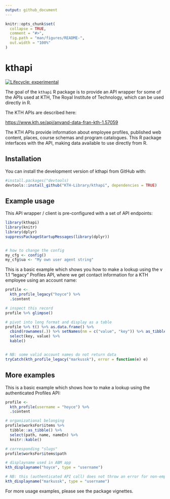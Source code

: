 ```yaml
---
output: github_document
---
```


<!-- README.md is generated from README.Rmd. Please edit that file -->

```r
knitr::opts_chunk$set(
  collapse = TRUE,
  comment = "#>",
  fig.path = "man/figures/README-",
  out.width = "100%"
)
```

# kthapi

<!-- badges: start -->
[![Lifecycle: experimental](https://img.shields.io/badge/lifecycle-experimental-orange.svg)](https://www.tidyverse.org/lifecycle/#experimental)
<!-- badges: end -->

The goal of the `kthapi` R package is to provide an API wrapper for some of the APIs used at KTH, The Royal Institute of Technology, which can be used directly in R. 

The KTH APIs are described here:

<https://www.kth.se/api/anvand-data-fran-kth-1.57059>

The KTH APIs provide information about employee profiles, published web content, places, course schemas and program catalogues. This R package interfaces with the API, making data available to use directly from R.

## Installation

You can install the development version of kthapi from GitHub with:

``` r
#install.packages("devtools)
devtools::install_github("KTH-Library/kthapi", dependencies = TRUE)
```

## Example usage

This API wrapper / client is pre-configured with a set of API endpoints:

```r
library(kthapi)
library(knitr)
library(dplyr)
suppressPackageStartupMessages(library(dplyr))


# how to change the config
my_cfg <- config()
my_cfg$ua <- "My own user agent string"
```

This is a basic example which shows you how to make a lookup using the v 1.1 "legacy" Profiles API, where we get contact information for a KTH employee using an account name:

```r
profile <- 
  kth_profile_legacy("hoyce") %>% 
  .$content 

# inspect this record
profile %>% glimpse()

# pivot into long format and display as a table
profile %>% t() %>% as.data.frame() %>%  
  cbind(rownames(.)) %>% setNames(nm = c("value", "key")) %>% as_tibble() %>%
  select(key, value) %>%
  kable()


# NB: some valid account names do not return data
tryCatch(kth_profile_legacy("markussk"), error = function(e) e)
```

## More examples

This is a basic example which shows how to make a lookup using the authenticated Profiles API:

```r

profile <- 
  kth_profile(username = "hoyce") %>%
  .$content

# organizational belonging
profile$worksFor$items %>% 
  tibble::as_tibble() %>%
  select(path, name, nameEn) %>%
  knitr::kable()

# corresponding "slugs"
profile$worksFor$items$path

# displayname used in ABM app
kth_displayname("hoyce", type = "username")

# NB: this (authenticated API call) does not throw an error for non-employees
kth_displayname("markussk", type = "username")

```

For more usage examples, please see the package vignettes.
